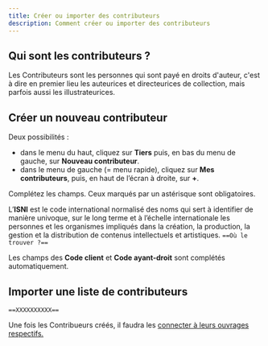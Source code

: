 ```yaml
---
title: Créer ou importer des contributeurs
description: Comment créer ou importer des contributeurs
---
```


## Qui sont les contributeurs ?

Les Contributeurs sont les personnes qui sont payé en droits d'auteur, c'est à dire en premier lieu les auteurices et directeurices de collection, mais parfois aussi les illustrateurices.

## Créer un nouveau contributeur

Deux possibilités :

- dans le menu du haut, cliquez sur **Tiers** puis, en bas du menu de gauche, sur **Nouveau contributeur**.
- dans le menu de gauche (= menu rapide), cliquez sur **Mes contributeurs**, puis, en haut de l’écran à droite, sur **+**.

Complétez les champs. Ceux marqués par un astérisque sont obligatoires.

L’**ISNI** est le code international normalisé des noms qui sert à identifier de manière univoque, sur le long terme et à l’échelle internationale les personnes et les organismes impliqués dans la création, la production, la gestion et la distribution de contenus intellectuels et artistiques. `==Où le trouver ?==`

Les champs des **Code client** et **Code ayant-droit** sont complétés automatiquement.

## Importer une liste de contributeurs

`==XXXXXXXXXX==
`

Une fois les Contribueurs créés, il faudra les [connecter à leurs ouvrages respectifs.](./création-publications.mdx#onglet-contribution)
